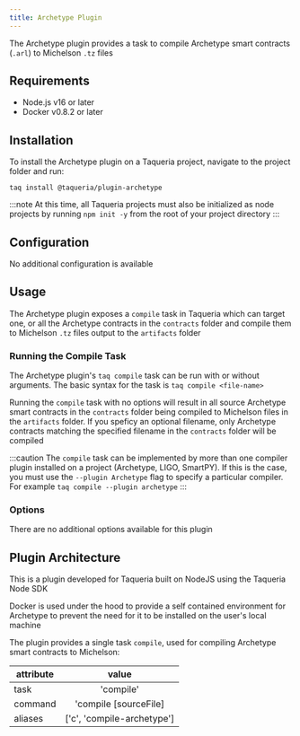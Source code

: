 ```yaml
---
title: Archetype Plugin
---
```


The Archetype plugin provides a task to compile Archetype smart contracts (`.arl`) to Michelson `.tz` files

## Requirements

- Node.js v16 or later
- Docker v0.8.2 or later

## Installation

To install the Archetype plugin on a Taqueria project, navigate to the project folder and run:
```shell
taq install @taqueria/plugin-archetype
```

:::note
At this time, all Taqueria projects must also be initialized as node projects by running `npm init -y` from the root of your project directory
:::

## Configuration

No additional configuration is available

## Usage

The Archetype plugin exposes a `compile` task in Taqueria which can target one, or all the Archetype contracts in the `contracts` folder and compile them to Michelson `.tz` files output to the `artifacts` folder

### Running the Compile Task

The Archetype plugin's `taq compile` task can be run with or without arguments. The basic syntax for the task is `taq compile <file-name>`

Running the `compile` task with no options will result in all source Archetype smart contracts in the `contracts` folder being compiled to Michelson files in the `artifacts` folder. If you speficy an optional filename, only Archetype contracts matching the specified filename in the `contracts` folder will be compiled

:::caution
The `compile` task can be implemented by more than one compiler plugin installed on a project (Archetype, LIGO, SmartPY). If this is the case, you must use the `--plugin Archetype` flag to specify a particular compiler. For example `taq compile --plugin archetype`
:::

### Options

There are no additional options available for this plugin

## Plugin Architecture

This is a plugin developed for Taqueria built on NodeJS using the Taqueria Node SDK

Docker is used under the hood to provide a self contained environment for Archetype to prevent the need for it to be installed on the user's local machine

The plugin provides a single task `compile`, used for compiling Archetype smart contracts to Michelson:

|  attribute |  value                        | 
|------------|:-----------------------------:|
|  task      | 'compile'                     | 
|  command   | 'compile [sourceFile]         | 
|  aliases   | ['c', 'compile-archetype']    |  
